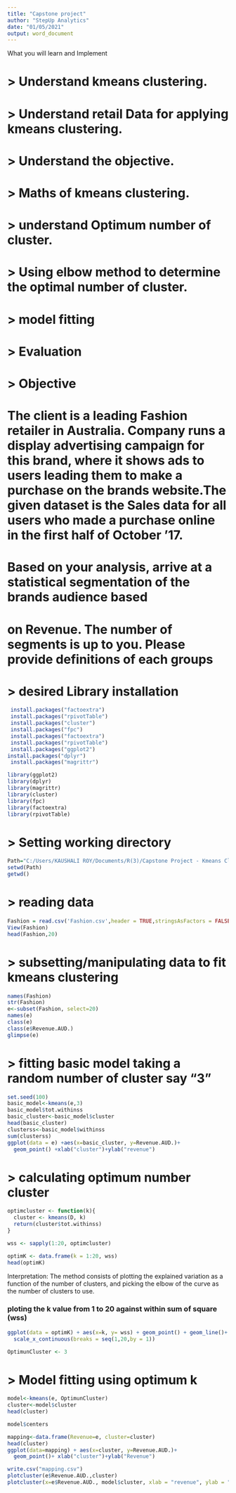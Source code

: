 ---
title: "Capstone project"
author: "StepUp Analytics"
date: "01/05/2021"
output: word_document
---

####################################### What you will learn and Implement #######################################

# > Understand kmeans clustering.
# > Understand retail Data for applying kmeans clustering.
# > Understand the objective.
# > Maths of kmeans clustering.
# > understand Optimum number of cluster.
# > Using elbow method to determine the optimal number of cluster.
# > model fitting
# > Evaluation

# > Objective

# The client is a leading Fashion retailer in Australia. Company runs a display advertising campaign for this brand, where it shows ads to users leading them to make a purchase on the brands website.The given dataset is the Sales data for all users who made a purchase online in the first half of October '17.

# Based on your analysis, arrive at a statistical segmentation of the brands audience based 
# on Revenue. The number of segments is up to you. Please provide definitions of each groups

# > desired Library installation

```{r}
 install.packages("factoextra")
 install.packages("rpivotTable")
 install.packages("cluster")
 install.packages("fpc")
 install.packages("factoextra")
 install.packages("rpivotTable")
 install.packages("ggplot2")
install.packages("dplyr")
 install.packages("magrittr")
```


```{r}
library(ggplot2)
library(dplyr)
library(magrittr)
library(cluster)
library(fpc)
library(factoextra)
library(rpivotTable)
```

# > Setting working directory

```{r}
Path="C:/Users/KAUSHALI ROY/Documents/R(3)/Capstone Project - Kmeans Clustering"
setwd(Path)
getwd()
```

# > reading data

```{r}
Fashion = read.csv('Fashion.csv',header = TRUE,stringsAsFactors = FALSE)
View(Fashion)
head(Fashion,20)
```

# > subsetting/manipulating data to fit kmeans clustering

```{r}
names(Fashion)
str(Fashion)
e<-subset(Fashion, select=20)
names(e)
class(e)
class(e$Revenue.AUD.)
glimpse(e)
```

# > fitting basic model taking a random number of cluster say "3"

```{r}
set.seed(100)
basic_model<-kmeans(e,3)
basic_model$tot.withinss
basic_cluster<-basic_model$cluster
head(basic_cluster)
clusterss<-basic_model$withinss
sum(clusterss)
ggplot(data = e) +aes(x=basic_cluster, y=Revenue.AUD.)+
  geom_point() +xlab("cluster")+ylab("revenue")
```

# > calculating optimum number cluster

```{r}
optimcluster <- function(k){
  cluster <- kmeans(D, k)
  return(cluster$tot.withinss)
}

wss <- sapply(1:20, optimcluster)

optimK <- data.frame(k = 1:20, wss)
head(optimK)
```

Interpretation: The method consists of plotting the explained variation as a function of the number of clusters, and picking the elbow of the curve as the number of clusters to use.

### ploting the k value from 1 to 20 against within sum of square (wss)

```{r}
ggplot(data = optimK) + aes(x=k, y= wss) + geom_point() + geom_line()+
  scale_x_continuous(breaks = seq(1,20,by = 1))

OptimunCluster <- 3
```

# > Model fitting using optimum k
```{r}
model<-kmeans(e, OptimunCluster)
cluster<-model$cluster
head(cluster)

model$centers

mapping<-data.frame(Revenue=e, cluster=cluster)
head(cluster)
ggplot(data=mapping) + aes(x=cluster, y=Revenue.AUD.)+
  geom_point()+ xlab("cluster")+ylab("Revenue")


```


```{r}
write.csv("mapping.csv")
plotcluster(e$Revenue.AUD.,cluster)
plotcluster(x=e$Revenue.AUD., model$cluster, xlab = "revenue", ylab = "cluster")
```


